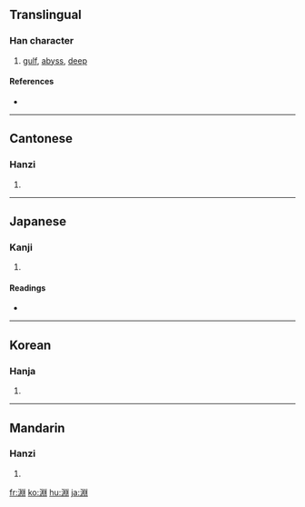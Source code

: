 {{see|渊}}
==Translingual==

===Han character===
{{Han char|rn=85|rad=水|as=08|sn=11|four=3210<sub>0</sub>|canj=水中X中 (ELXL)}}

# [[gulf]], [[abyss]], [[deep]]

====References====
* {{Han ref|kx=0632.080|dkj=17692|dj=1035.030|hdz=31681.010|uh=6DF5|ud=28149|bh=B257|bd=45655}}

----

==Cantonese==

===Hanzi===
{{yue-hanzi|jyut=|y=yun1}}

# {{defn|Cantonese}}

----

==Japanese==

===Kanji===
{{ja-kanji|grade=|rs=水08}}

# {{defn|Japanese}}

====Readings====
* {{ja-readings|on=[[えん]] (en)|kun=[[ふち]] (fuchi)}}

----

==Korean==

===Hanja===
{{ko-hanja|hangeul=연|eumhun=|rv=yeon|mr=yŏn|y=yen}}

# {{defn|Korean}}

----

==Mandarin==

===Hanzi===
{{cmn-hanzi|sim=渊|pin=[[gǔn]] ([[gun3]]), [[hún]] ([[hun2]]), [[hùn]] ([[hun4]]), [[kūn]] ([[kun1]]), [[yuān]] ([[yuan1]])|wg=kun<sup>3</sup>, hun<sup>2</sup>, hun<sup>4</sup>, k'un<sup>1</sup>, yüan<sup>1</sup>}}

# {{defn|Mandarin}}

[[fr:淵]]
[[ko:淵]]
[[hu:淵]]
[[ja:淵]]